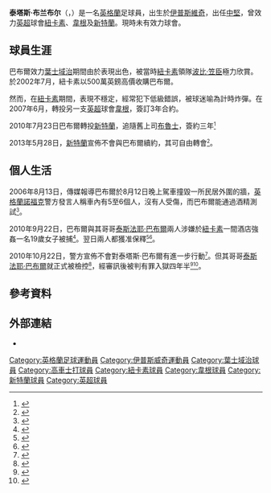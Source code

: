 {{noteTA|G1=足球|G2=EPL
|T=zh-hans:泰塔斯·布兰布尔;zh-hk:泰塔斯·巴布爾;zh-tw:泰塔斯·布蘭布爾;
|1=zh-hans:泰塔斯·布兰布尔;zh-hk:泰塔斯·巴布爾;zh-tw:泰塔斯·布蘭布爾;
|2=zh-hans:布兰布尔;zh-hk:巴布爾;zh-tw:布蘭布爾;
}}
{{Infobox football biography 2
| playername          = 泰塔斯·布兰布尔<br />''Titus Bramble''
| image               = [[file:Titus_Bramble_2011.jpg|240px]]
| caption             = 
| fullname            = Titus Malachi Bramble
| dateofbirth         = {{birth date and age|1981|7|21}}
| cityofbirth         = [[伊普斯維奇|伊普斯維奇]]
| countryofbirth      = [[英格蘭|英格蘭]]
| height              = {{height|meters=1.85}}
| position            = [[中堅|中堅]]
| currentclub         = 未定
| clubnumber          = 
| youthyears1         = 1996−1998
| youthclubs1         = [[葉士域治足球會|葉士域治]]
| years1              = 1998−2002
| clubs1              = [[葉士域治足球會|葉士域治]]
| caps1               = 48
| goals1              = 1
| years2              = 1999−2000
| clubs2              = → [[科尔切斯特联足球俱乐部|高車士打]]
| caps2               = 2
| goals2              = 0
| years3              = 2002−2007
| clubs3              = [[紐卡素足球會|紐卡素]]
| caps3               = 105
| goals3              = 3
| years4              = 2007−2010
| clubs4              = [[威根竞技足球俱乐部|韋根]]
| caps4               = 96
| goals4              = 5
| years5              = 2010−2013
| clubs5              = [[桑德兰足球俱乐部|新特蘭]]
| caps5               = 47
| goals5              = 1
| totalcaps           = 
| totalgoals          = 
| nationalyears1      = 2000−2002
| nationalteam1       = [[英格蘭21歲以下足球代表隊|英格蘭U21]]
| nationalcaps1       = 10
| nationalgoals1      = 1
| medaltemplates      = 
| club-update         = 2013年6月3日 (一) 10:35 (UTC)
| nationalteam-update = 2013年6月3日 (一) 10:35 (UTC)
}}
{{中文譯名
| english    = Titus '''Bramble'''
| putonghua  = 布兰布尔
| taiwan     = 布蘭布爾
| cantonese  = 巴布爾
|}}
'''泰塔斯·布兰布尔'''（{{lang-en|'''Titus Malachi Bramble'''}}，{{bd|1981年|7月21日|||B}}）是一名[[英格蘭|英格蘭]]足球員，出生於[[伊普斯維奇|伊普斯維奇]]，出任[[中堅|中堅]]，曾效力[[英超|英超]]球會[[紐卡素足球會|紐卡素]]、[[威根竞技足球俱乐部|韋根]]及[[桑德兰足球俱乐部|新特蘭]]。現時未有效力球會。

== 球員生涯 ==
巴布爾效力[[葉士域治足球會|葉士域治]]期間由於表現出色，被當時[[紐卡素足球會|紐卡素]]領隊[[波比·笠臣|波比·笠臣]]極力欣賞。於2002年7月，紐卡素以500萬英鎊高價收購巴布爾。

然而，在[[紐卡素足球會|紐卡素]]期間，表現不穩定，經常犯下低級錯誤，被球迷喻為計時炸彈。在2007年6月，轉投另一支[[英超|英超]]球會[[韋根足球會|韋根]]，簽訂3年合約。

2010年7月23日巴布爾轉投[[桑德兰足球俱乐部|新特蘭]]，追隨舊上司[[斯蒂夫·布鲁斯|布魯士]]，簽約三年<small><ref>{{cite news |language=en |url=http://news.bbc.co.uk/sport2/hi/football/teams/s/sunderland/8840742.stm |title=Sunderland sign defender Titus Bramble from Wigan |publisher=[[BBC|BBC]] Sport |date=2010-07-23 |accessdate=2010-07-24 |archive-date=2010-07-23 |archive-url=https://web.archive.org/web/20100723124629/http://news.bbc.co.uk/sport2/hi/football/teams/s/sunderland/8840742.stm |dead-url=no }}</ref></small>

2013年5月28日，[[桑德兰足球俱乐部|新特蘭]]宣佈不會與巴布爾續約，其可自由轉會<small><ref>{{cite news |language=en |url=http://www.bbc.co.uk/sport/0/football/22687567 |title=Titus Bramble and Matt Kilgallon released by Sunderland |publisher=''[[BBC_Sport|BBC Sport]]'' |date=2013-05-28 |accessdate=2013-06-03 |archive-date=2013-06-09 |archive-url=https://web.archive.org/web/20130609063812/http://www.bbc.co.uk/sport/0/football/22687567 |dead-url=no }}</ref></small>。

== 個人生活 ==
2006年8月13日，傳媒報導巴布爾於8月12日晚上駕車撞毀一所民居外圍的牆，[[英格蘭|英格蘭]][[諾福克|諾福克]]警方發言人稱車內有5至6個人，沒有人受傷，而巴布爾能通過酒精測試<small><ref>{{cite news |language=en |url=http://news.bbc.co.uk/2/hi/uk_news/england/4788145.stm |title=Football player crashes into home |publisher=''[[BBC|BBC]]'' |date=2006-08-13 |accessdate=2013-06-03 |archive-date=2014-07-14 |archive-url=https://web.archive.org/web/20140714183331/http://news.bbc.co.uk/2/hi/uk_news/england/4788145.stm |dead-url=no }}</ref></small>。

2010年9月22日，巴布爾與其哥哥[[w:en:Tesfaye_Bramble|泰斯法耶·巴布爾]]兩人涉嫌於[[紐卡素|紐卡素]]一間酒店強姦一名19歲女子被捕<small><ref>{{cite news |language=en |url=http://www.bbc.co.uk/news/uk-england-wear-11387989 |title=Sunderland's Titus Bramble arrested over rape claim |publisher=''[[BBC|BBC]]'' |date=2010-09-22 |accessdate=2013-06-03 |archive-date=2011-12-28 |archive-url=https://web.archive.org/web/20111228044444/http://www.bbc.co.uk/news/uk-england-wear-11387989 |dead-url=no }}</ref></small>。翌日兩人都獲准保釋<small><ref>{{cite news |language=en |url=http://www.bbc.co.uk/news/uk-england-wear-11396389 |title=Sunderland's Titus Bramble bailed over rape claim |publisher=''[[BBC|BBC]]'' |date=2010-09-23 |accessdate=2013-06-03 |archive-date=2010-11-23 |archive-url=https://web.archive.org/web/20101123172856/http://www.bbc.co.uk/news/uk-england-wear-11396389 |dead-url=no }}</ref></small><small><ref>{{cite news |language=zh |url=http://hk.apple.nextmedia.com/sports/art/20100924/14482822 |title=巴布爾兄弟涉強姦准保釋 |publisher=''[[香港蘋果日報|香港蘋果日報]]'' |date=2010-09-24 |accessdate=2013-06-03 |archive-date=2016-03-04 |archive-url=https://web.archive.org/web/20160304212916/http://hk.apple.nextmedia.com/sports/art/20100924/14482822 |dead-url=no }}</ref></small>。

2010年10月22日，警方宣佈不會對泰塔斯·巴布爾有進一步行動<small><ref>{{cite news |language=en |url=http://www.bbc.co.uk/news/uk-england-wear-11606671 |title=Sunderland's Titus Bramble bailed over rape claim |publisher=''[[BBC|BBC]]'' |date=2010-09-23 |accessdate=2013-06-03 |archive-date=2010-11-25 |archive-url=https://web.archive.org/web/20101125125042/http://www.bbc.co.uk/news/uk-england-wear-11606671 |dead-url=no }}</ref></small>。但其哥哥[[w:en:Tesfaye_Bramble|泰斯法耶·巴布爾]]就正式被檢控<small><ref>{{cite news |language=en |url=http://www.bbc.co.uk/news/uk-england-wear-12040386 |title=Brother of footballer Titus Bramble on rape charge |publisher=''[[BBC|BBC]]'' |date=2010-12-20 |accessdate=2013-06-03 |archive-date=2010-12-23 |archive-url=https://web.archive.org/web/20101223032446/http://www.bbc.co.uk/news/uk-england-wear-12040386 |dead-url=no }}</ref></small>，經審訊後被判有罪入獄四年半<small><ref>{{cite news |language=en |url=http://www.bbc.co.uk/news/uk-england-13805612 |title=Brother of footballer Titus Bramble guilty of rape |publisher=''[[BBC|BBC]]'' |date=2011-06-17 |accessdate=2013-06-03 |archive-date=2011-12-23 |archive-url=https://web.archive.org/web/20111223071557/http://www.bbc.co.uk/news/uk-england-13805612 |dead-url=no }}</ref></small><small><ref>{{cite news |language=en |url=http://www.bbc.co.uk/news/uk-england-14417379 |title=Footballer brother of Sunderland's Titus Bramble jailed for rape |publisher=''[[BBC|BBC]]'' |date=2011-08-05 |accessdate=2013-06-03 |archive-date=2011-12-25 |archive-url=https://web.archive.org/web/20111225204221/http://www.bbc.co.uk/news/uk-england-14417379 |dead-url=no }}</ref></small>。


== 參考資料 ==
{{reflist}}

== 外部連結 ==
* {{soccerbase|15050|布兰布尔}}

{{DEFAULTSORT:Bramble, Titus}}
[[Category:英格蘭足球運動員|Category:英格蘭足球運動員]]
[[Category:伊普斯威奇運動員|Category:伊普斯威奇運動員]]
[[Category:葉士域治球員|Category:葉士域治球員]]
[[Category:高車士打球員|Category:高車士打球員]]
[[Category:紐卡素球員|Category:紐卡素球員]]
[[Category:韋根球員|Category:韋根球員]]
[[Category:新特蘭球員|Category:新特蘭球員]]
[[Category:英超球員|Category:英超球員]]